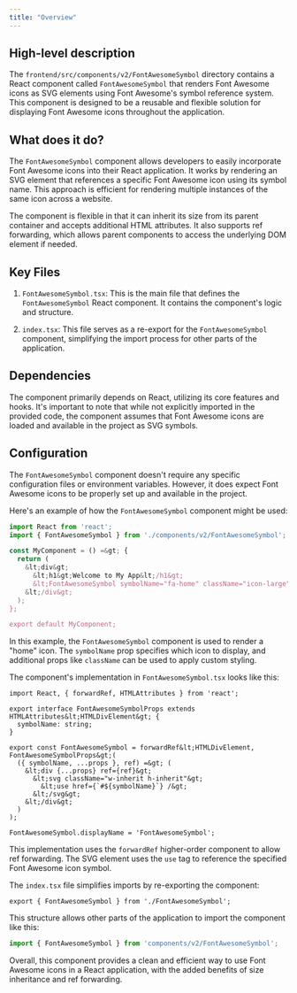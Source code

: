 ```yaml
---
title: "Overview"
---
```


## High-level description
The `frontend/src/components/v2/FontAwesomeSymbol` directory contains a React component called `FontAwesomeSymbol` that renders Font Awesome icons as SVG elements using Font Awesome's symbol reference system. This component is designed to be a reusable and flexible solution for displaying Font Awesome icons throughout the application.

## What does it do?
The `FontAwesomeSymbol` component allows developers to easily incorporate Font Awesome icons into their React application. It works by rendering an SVG element that references a specific Font Awesome icon using its symbol name. This approach is efficient for rendering multiple instances of the same icon across a website.

The component is flexible in that it can inherit its size from its parent container and accepts additional HTML attributes. It also supports ref forwarding, which allows parent components to access the underlying DOM element if needed.

## Key Files
1. `FontAwesomeSymbol.tsx`: This is the main file that defines the `FontAwesomeSymbol` React component. It contains the component's logic and structure.

2. `index.tsx`: This file serves as a re-export for the `FontAwesomeSymbol` component, simplifying the import process for other parts of the application.

## Dependencies
The component primarily depends on React, utilizing its core features and hooks. It's important to note that while not explicitly imported in the provided code, the component assumes that Font Awesome icons are loaded and available in the project as SVG symbols.

## Configuration
The `FontAwesomeSymbol` component doesn't require any specific configuration files or environment variables. However, it does expect Font Awesome icons to be properly set up and available in the project.

Here's an example of how the `FontAwesomeSymbol` component might be used:

```jsx
import React from 'react';
import { FontAwesomeSymbol } from './components/v2/FontAwesomeSymbol';

const MyComponent = () =&gt; {
  return (
    &lt;div&gt;
      &lt;h1&gt;Welcome to My App&lt;/h1&gt;
      &lt;FontAwesomeSymbol symbolName="fa-home" className="icon-large" /&gt;
    &lt;/div&gt;
  );
};

export default MyComponent;
```

In this example, the `FontAwesomeSymbol` component is used to render a "home" icon. The `symbolName` prop specifies which icon to display, and additional props like `className` can be used to apply custom styling.

The component's implementation in `FontAwesomeSymbol.tsx` looks like this:

```tsx
import React, { forwardRef, HTMLAttributes } from 'react';

export interface FontAwesomeSymbolProps extends HTMLAttributes&lt;HTMLDivElement&gt; {
  symbolName: string;
}

export const FontAwesomeSymbol = forwardRef&lt;HTMLDivElement, FontAwesomeSymbolProps&gt;(
  ({ symbolName, ...props }, ref) =&gt; (
    &lt;div {...props} ref={ref}&gt;
      &lt;svg className="w-inherit h-inherit"&gt;
        &lt;use href={`#${symbolName}`} /&gt;
      &lt;/svg&gt;
    &lt;/div&gt;
  )
);

FontAwesomeSymbol.displayName = 'FontAwesomeSymbol';
```

This implementation uses the `forwardRef` higher-order component to allow ref forwarding. The SVG element uses the `use` tag to reference the specified Font Awesome icon symbol.

The `index.tsx` file simplifies imports by re-exporting the component:

```tsx
export { FontAwesomeSymbol } from './FontAwesomeSymbol';
```

This structure allows other parts of the application to import the component like this:

```jsx
import { FontAwesomeSymbol } from 'components/v2/FontAwesomeSymbol';
```

Overall, this component provides a clean and efficient way to use Font Awesome icons in a React application, with the added benefits of size inheritance and ref forwarding.